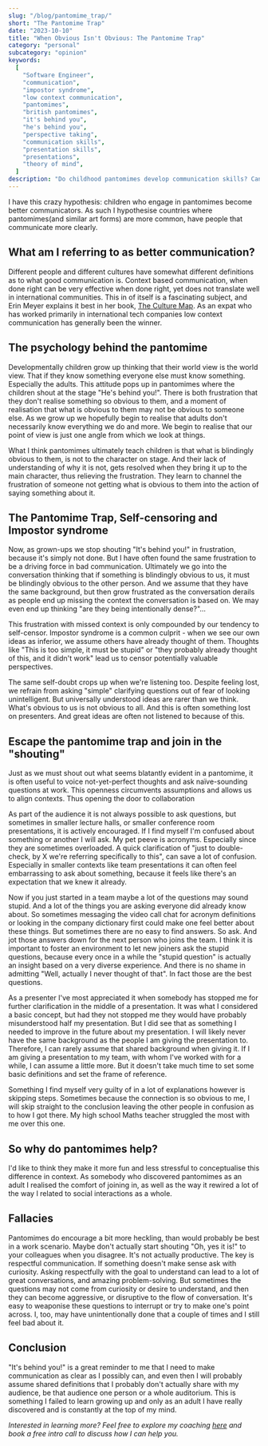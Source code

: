 ```yaml
---
slug: "/blog/pantomime_trap/"
short: "The Pantomime Trap"
date: "2023-10-10"
title: "When Obvious Isn't Obvious: The Pantomime Trap"
category: "personal"
subcategory: "opinion"
keywords:
  [
    "Software Engineer",
    "communication",
    "impostor syndrome",
    "low context communication",
    "pantomimes",
    "british pantomimes",
    "it's behind you",
    "he's behind you",
    "perspective taking",
    "communication skills",
    "presentation skills",
    "presentations",
    "theory of mind",
  ]
description: "Do childhood pantomimes develop communication skills? Can they encourage perspective-taking and clear communication free of assumptions?"
---
```


I have this crazy hypothesis: children who engage in pantomimes become better communicators. As such I hypothesise countries where pantomimes(and similar art forms) are more common, have people that communicate more clearly.

## What am I referring to as better communication?

Different people and different cultures have somewhat different definitions as to what good communication is. Context based communication, when done right can be very effective when done right, yet does not translate well in international communities. This in of itself is a fascinating subject, and Erin Meyer explains it best in her book, [The Culture Map](https://www.goodreads.com/book/show/22085568-the-culture-map). As an expat who has worked primarily in international tech companies low context communication has generally been the winner.

## The psychology behind the pantomime

Developmentally children grow up thinking that their world view is the world view. That if they know something everyone else must know something. Especially the adults. This attitude pops up in pantomimes where the children shout at the stage "He's behind you!". There is both frustration that they don't realise something so obvious to them, and a moment of realisation that what is obvious to them may not be obvious to someone else. As we grow up we hopefully begin to realise that adults don't necessarily know everything we do and more. We begin to realise that our point of view is just one angle from which we look at things.

What I think pantomimes ultimately teach children is that what is blindingly obvious to them, is not to the character on stage. And their lack of understanding of why it is not, gets resolved when they bring it up to the main character, thus relieving the frustration. They learn to channel the frustration of someone not getting what is obvious to them into the action of saying something about it.

## The Pantomime Trap, Self-censoring and Impostor syndrome

Now, as grown-ups we stop shouting "It's behind you!" in frustration, because it's simply not done. But I have often found the same frustration to be a driving force in bad communication. Ultimately we go into the conversation thinking that if something is blindingly obvious to us, it must be blindingly obvious to the other person. And we assume that they have the same background, but then grow frustrated as the conversation derails as people end up missing the context the conversation is based on. We may even end up thinking "are they being intentionally dense?"...

This frustration with missed context is only compounded by our tendency to self-censor. Impostor syndrome is a common culprit - when we see our own ideas as inferior, we assume others have already thought of them. Thoughts like "This is too simple, it must be stupid" or "they probably already thought of this, and it didn't work" lead us to censor potentially valuable perspectives.

The same self-doubt crops up when we're listening too. Despite feeling lost, we refrain from asking "simple" clarifying questions out of fear of looking unintelligent. But universally understood ideas are rarer than we think. What's obvious to us is not obvious to all. And this is often something lost on presenters. And great ideas are often not listened to because of this.

## Escape the pantomime trap and join in the "shouting"

Just as we must shout out what seems blatantly evident in a pantomime, it is often useful to voice not-yet-perfect thoughts and ask naïve-sounding questions at work. This openness circumvents assumptions and allows us to align contexts. Thus opening the door to collaboration

As part of the audience it is not always possible to ask questions, but sometimes in smaller lecture halls, or smaller conference room presentations, it is actively encouraged. If I find myself I'm confused about something or another I will ask. My pet peeve is acronyms. Especially since they are sometimes overloaded. A quick clarification of "just to double-check, by X we're referring specifically to this", can save a lot of confusion. Especially in smaller contexts like team presentations it can often feel embarrassing to ask about something, because it feels like there's an expectation that we knew it already.

Now if you just started in a team maybe a lot of the questions may sound stupid. And a lot of the things you are asking everyone did already know about. So sometimes messaging the video call chat for acronym definitions or looking in the company dictionary first could make one feel better about these things. But sometimes there are no easy to find answers. So ask. And jot those answers down for the next person who joins the team. I think it is important to foster an environment to let new joiners ask the stupid questions, because every once in a while the "stupid question" is actually an insight based on a very diverse experience. And there is no shame in admitting "Well, actually I never thought of that". In fact those are the best questions.

As a presenter I've most appreciated it when somebody has stopped me for further clarification in the middle of a presentation. It was what I considered a basic concept, but had they not stopped me they would have probably misunderstood half my presentation. But I did see that as something I needed to improve in the future about my presentation. I will likely never have the same background as the people I am giving the presentation to. Therefore, I can rarely assume that shared background when giving it. If I am giving a presentation to my team, with whom I've worked with for a while, I can assume a little more. But it doesn't take much time to set some basic definitions and set the frame of reference.

Something I find myself very guilty of in a lot of explanations however is skipping steps. Sometimes because the connection is so obvious to me, I will skip straight to the conclusion leaving the other people in confusion as to how I got there. My high school Maths teacher struggled the most with me over this one.

## So why do pantomimes help?

I'd like to think they make it more fun and less stressful to conceptualise this difference in context. As somebody who discovered pantomimes as an adult I realised the comfort of joining in, as well as the way it rewired a lot of the way I related to social interactions as a whole.

## Fallacies

Pantomimes do encourage a bit more heckling, than would probably be best in a work scenario. Maybe don't actually start shouting "Oh, yes it is!" to your colleagues when you disagree. It's not actually productive. The key is respectful communication. If something doesn't make sense ask with curiosity. Asking respectfully with the goal to understand can lead to a lot of great conversations, and amazing problem-solving. But sometimes the questions may not come from curiosity or desire to understand, and then they can become aggressive, or disruptive to the flow of conversation. It's easy to weaponise these questions to interrupt or try to make one's point across. I, too, may have unintentionally done that a couple of times and I still feel bad about it.

## Conclusion

"It's behind you!" is a great reminder to me that I need to make communication as clear as I possibly can, and even then I will probably assume shared definitions that I probably don't actually share with my audience, be that audience one person or a whole auditorium. This is something I failed to learn growing up and only as an adult I have really discovered and is constantly at the top of my mind.

_Interested in learning more? Feel free to explore my coaching [here](/coaching/) and book a free intro call to discuss how I can help you._